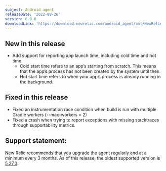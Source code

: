 ```yaml
---
subject: Android agent
releaseDate: '2022-09-26'
version: 6.9.0
downloadLink: 'https://download.newrelic.com/android_agent/ant/NewRelic_Android_Agent_6.9.0.zip'
---
```


## New in this release
* Add support for reporting app launch time, including cold time and hot time.
	- Cold start time refers to an app’s starting from scratch. This means that the app’s process has not been created by the system until then.
	- Hot start time refers to when your app’s process is already running in the background.


## Fixed in this release
* Fixed an instrumentation race condition when build is run with multiple Gradle workers (--max-workers > 2)
* Fixed a crash when trying to report exceptions with missing stacktraces through supportability metrics.

## Support statement:

New Relic recommends that you upgrade the agent regularly and at a minimum every 3 months. As of this release, the oldest supported version is [5.27.0](https://docs.newrelic.com/docs/release-notes/mobile-release-notes/android-release-notes/android-5270).
